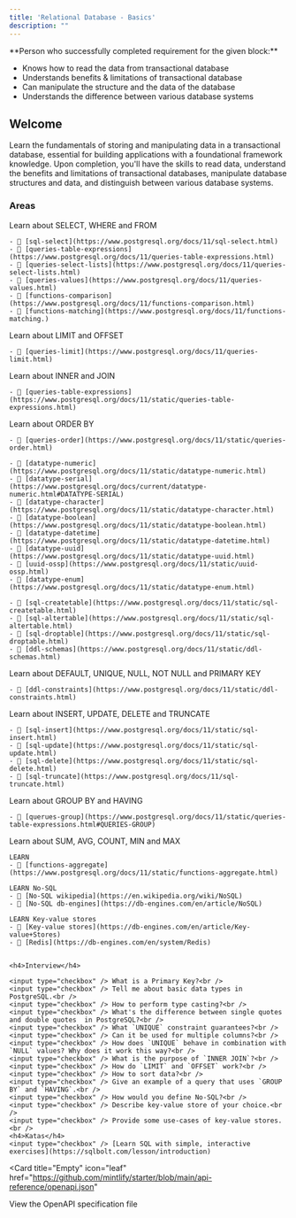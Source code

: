 ```yaml
---
title: 'Relational Database - Basics'
description: ""
---
```


<Note>
**Person who successfully completed requirement for the given block:** 

- Knows how to read the data from transactional database 
- Understands benefits & limitations of transactional database
- Can manipulate the structure and the data of the database
- Understands the difference between various database systems
</Note>

## Welcome

Learn the fundamentals of storing and manipulating data in a transactional database, essential for building applications with a foundational framework knowledge. Upon completion, you'll have the skills to read data, understand the benefits and limitations of transactional databases, manipulate database structures and data, and distinguish between various database systems.

### Areas

<AccordionGroup>
  <Accordion icon="database" title="Filtering and projection">
    Learn about SELECT, WHERE and FROM
    
    - 📗 [sql-select](https://www.postgresql.org/docs/11/sql-select.html)
    - 📗 [queries-table-expressions](https://www.postgresql.org/docs/11/queries-table-expressions.html)
    - 📗 [queries-select-lists](https://www.postgresql.org/docs/11/queries-select-lists.html)
    - 📗 [queries-values](https://www.postgresql.org/docs/11/queries-values.html)
    - 📗 [functions-comparison](https://www.postgresql.org/docs/11/functions-comparison.html)
    - 📗 [functions-matching](https://www.postgresql.org/docs/11/functions-matching.)

  </Accordion>

  <Accordion icon="database" title="Retrieving portions of data">
    Learn about LIMIT and OFFSET

    - 📗 [queries-limit](https://www.postgresql.org/docs/11/queries-limit.html)
  </Accordion>

  <Accordion icon="rectangle-terminal" title="Simple join">
    Learn about INNER and JOIN

    - 📗 [queries-table-expressions](https://www.postgresql.org/docs/11/static/queries-table-expressions.html)
  </Accordion>

  <Accordion icon="rectangle-terminal" title="Sorting data">
    Learn about ORDER BY

    - 📗 [queries-order](https://www.postgresql.org/docs/11/static/queries-order.html)
  </Accordion>
  
  <Accordion icon="rectangle-terminal" title="Basic data types">

    - 📗 [datatype-numeric](https://www.postgresql.org/docs/11/static/datatype-numeric.html)
    - 📗 [datatype-serial](https://www.postgresql.org/docs/current/datatype-numeric.html#DATATYPE-SERIAL)
    - 📗 [datatype-character](https://www.postgresql.org/docs/11/static/datatype-character.html)
    - 📗 [datatype-boolean](https://www.postgresql.org/docs/11/static/datatype-boolean.html)
    - 📗 [datatype-datetime](https://www.postgresql.org/docs/11/static/datatype-datetime.html)
    - 📗 [datatype-uuid](https://www.postgresql.org/docs/11/static/datatype-uuid.html)
    - 📗 [uuid-ossp](https://www.postgresql.org/docs/11/static/uuid-ossp.html)
    - 📙 [datatype-enum](https://www.postgresql.org/docs/11/static/datatype-enum.html)
  </Accordion>
    
  <Accordion icon="rectangle-terminal" title="Managing tables/schemas">

    - 📗 [sql-createtable](https://www.postgresql.org/docs/11/static/sql-createtable.html)
    - 📗 [sql-altertable](https://www.postgresql.org/docs/11/static/sql-altertable.html)
    - 📗 [sql-droptable](https://www.postgresql.org/docs/11/static/sql-droptable.html)
    - 📗 [ddl-schemas](https://www.postgresql.org/docs/11/static/ddl-schemas.html)
  </Accordion>
    
  <Accordion icon="rectangle-terminal" title="Basic constraints">
    Learn about DEFAULT, UNIQUE, NULL, NOT NULL and PRIMARY KEY

    - 📗 [ddl-constraints](https://www.postgresql.org/docs/11/static/ddl-constraints.html)
  </Accordion>
    
  <Accordion icon="rectangle-terminal" title="Managing data">
    Learn about INSERT, UPDATE, DELETE and TRUNCATE
    
    - 📗 [sql-insert](https://www.postgresql.org/docs/11/static/sql-insert.html)
    - 📗 [sql-update](https://www.postgresql.org/docs/11/static/sql-update.html)
    - 📗 [sql-delete](https://www.postgresql.org/docs/11/static/sql-delete.html)
    - 📗 [sql-truncate](https://www.postgresql.org/docs/11/sql-truncate.html)
  </Accordion>
    
  <Accordion icon="rectangle-terminal" title="Grouping">
    Learn about GROUP BY and HAVING

    - 📗 [querues-group](https://www.postgresql.org/docs/11/static/queries-table-expressions.html#QUERIES-GROUP)
  </Accordion>
    
  <Accordion icon="rectangle-terminal" title="Basic aggregate functions">
    Learn about SUM, AVG, COUNT, MIN and MAX

    LEARN
    - 📗 [functions-aggregate](https://www.postgresql.org/docs/11/static/functions-aggregate.html)
  
    LEARN No-SQL
    - 📗 [No-SQL wikipedia](https://en.wikipedia.org/wiki/NoSQL)
    - 📗 [No-SQL db-engines](https://db-engines.com/en/article/NoSQL)
    
    LEARN Key-value stores
    - 📗 [Key-value stores](https://db-engines.com/en/article/Key-value+Stores)
    - 📙 [Redis](https://db-engines.com/en/system/Redis)


    <h4>Interview</h4>

    <input type="checkbox" /> What is a Primary Key?<br />
    <input type="checkbox" /> Tell me about basic data types in PostgreSQL.<br />
    <input type="checkbox" /> How to perform type casting?<br />
    <input type="checkbox" /> What's the difference between single quotes and double quotes  in PostgreSQL?<br />
    <input type="checkbox" /> What `UNIQUE` constraint guarantees?<br />
    <input type="checkbox" /> Can it be used for multiple columns?<br />
    <input type="checkbox" /> How does `UNIQUE` behave in combination with `NULL` values? Why does it work this way?<br />
    <input type="checkbox" /> What is the purpose of `INNER JOIN`?<br />
    <input type="checkbox" /> How do `LIMIT` and `OFFSET` work?<br />
    <input type="checkbox" /> How to sort data?<br />
    <input type="checkbox" /> Give an example of a query that uses `GROUP BY` and `HAVING`.<br />
    <input type="checkbox" /> How would you define No-SQL?<br />
    <input type="checkbox" /> Describe key-value store of your choice.<br />
    <input type="checkbox" /> Provide some use-cases of key-value stores.<br />
    <h4>Katas</h4>
    <input type="checkbox" /> [Learn SQL with simple, interactive exercises](https://sqlbolt.com/lesson/introduction)
  </Accordion>

</AccordionGroup>

<Card
  title="Empty"
  icon="leaf"
  href="https://github.com/mintlify/starter/blob/main/api-reference/openapi.json"
>
  View the OpenAPI specification file
</Card>

